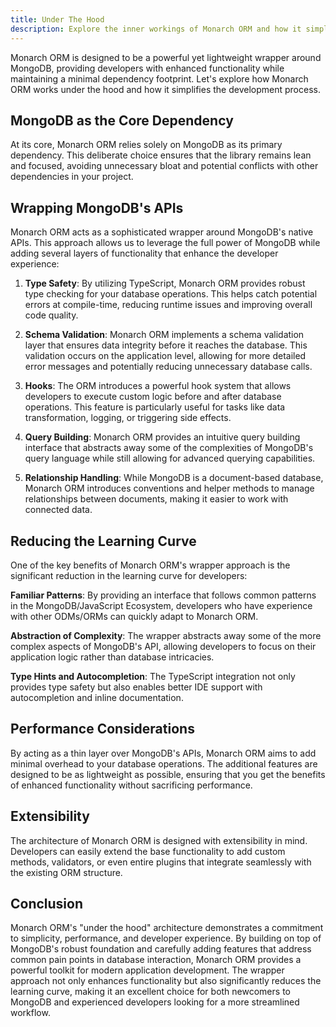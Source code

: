 ```yaml
---
title: Under The Hood
description: Explore the inner workings of Monarch ORM and how it simplifies MongoDB interactions
---
```



Monarch ORM is designed to be a powerful yet lightweight wrapper around MongoDB, providing developers with enhanced functionality while maintaining a minimal dependency footprint. Let's explore how Monarch ORM works under the hood and how it simplifies the development process.

## MongoDB as the Core Dependency

At its core, Monarch ORM relies solely on MongoDB as its primary dependency. This deliberate choice ensures that the library remains lean and focused, avoiding unnecessary bloat and potential conflicts with other dependencies in your project.

## Wrapping MongoDB's APIs

Monarch ORM acts as a sophisticated wrapper around MongoDB's native APIs. This approach allows us to leverage the full power of MongoDB while adding several layers of functionality that enhance the developer experience:

1. **Type Safety**: By utilizing TypeScript, Monarch ORM provides robust type checking for your database operations. This helps catch potential errors at compile-time, reducing runtime issues and improving overall code quality.

2. **Schema Validation**: Monarch ORM implements a schema validation layer that ensures data integrity before it reaches the database. This validation occurs on the application level, allowing for more detailed error messages and potentially reducing unnecessary database calls.

3. **Hooks**: The ORM introduces a powerful hook system that allows developers to execute custom logic before and after database operations. This feature is particularly useful for tasks like data transformation, logging, or triggering side effects.

4. **Query Building**: Monarch ORM provides an intuitive query building interface that abstracts away some of the complexities of MongoDB's query language while still allowing for advanced querying capabilities.

5. **Relationship Handling**: While MongoDB is a document-based database, Monarch ORM introduces conventions and helper methods to manage relationships between documents, making it easier to work with connected data.

## Reducing the Learning Curve

One of the key benefits of Monarch ORM's wrapper approach is the significant reduction in the learning curve for developers:

**Familiar Patterns**: By providing an interface that follows common patterns in the MongoDB/JavaScript Ecosystem, developers who have experience with other ODMs/ORMs can quickly adapt to Monarch ORM.

**Abstraction of Complexity**: The wrapper abstracts away some of the more complex aspects of MongoDB's API, allowing developers to focus on their application logic rather than database intricacies.
   
**Type Hints and Autocompletion**: The TypeScript integration not only provides type safety but also enables better IDE support with autocompletion and inline documentation.

## Performance Considerations

By acting as a thin layer over MongoDB's APIs, Monarch ORM aims to add minimal overhead to your database operations. The additional features are designed to be as lightweight as possible, ensuring that you get the benefits of enhanced functionality without sacrificing performance.

## Extensibility

The architecture of Monarch ORM is designed with extensibility in mind. Developers can easily extend the base functionality to add custom methods, validators, or even entire plugins that integrate seamlessly with the existing ORM structure.

## Conclusion

Monarch ORM's "under the hood" architecture demonstrates a commitment to simplicity, performance, and developer experience. By building on top of MongoDB's robust foundation and carefully adding features that address common pain points in database interaction, Monarch ORM provides a powerful toolkit for modern application development. The wrapper approach not only enhances functionality but also significantly reduces the learning curve, making it an excellent choice for both newcomers to MongoDB and experienced developers looking for a more streamlined workflow.





<Cards>
  <Card title="Learn more about Next.js" href="https://nextjs.org/docs" />
  <Card title="Learn more about Fumadocs" href="https://fumadocs.vercel.app" />
</Cards>
